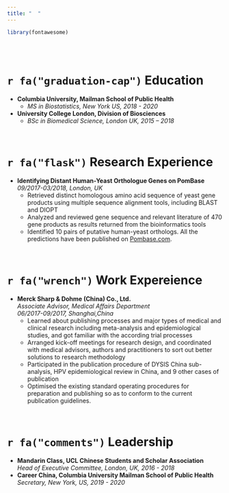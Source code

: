 ```yaml
---
title: "  "
---
```

```r
library(fontawesome)
```
<br> 
<br> 

# `r fa("graduation-cap")` Education
* **Columbia University, Mailman School of Public Health**\
  * *MS in Biostatistics, New York US, 2018 - 2020*
  
* **University College London, Division of Biosciences**  
  * *BSc in Biomedical Science, London UK, 2015 – 2018*  

<br> 

# `r fa("flask")` Research Experience
* **Identifying Distant Human-Yeast Orthologue Genes on PomBase**\
  *09/2017-03/2018, London, UK*\
  + Retrieved distinct homologous amino acid sequence of yeast gene products using multiple sequence alignment tools, including BLAST and DIOPT \
  + Analyzed and reviewed gene sequence and relevant literature of 470 gene products as results returned from the bioinformatics tools \
  + Identified 10 pairs of putative human-yeast orthologs. All the predictions have been published on [Pombase.com](https://www.pombase.org/). 

<br> 

# `r fa("wrench")` Work Expereience  
* **Merck Sharp & Dohme (China) Co., Ltd. **\
  *Associate Advisor, Medical Affairs Department*\
  *06/2017-09/2017, Shanghai,China* \
  + Learned about publishing processes and major types of medical and clinical research including meta-analysis and epidemiological studies, and got familiar with the according trial processes\
  + Arranged kick-off meetings for research design, and coordinated with medical advisors, authors and practitioners to sort out better solutions to research methodology \
  + Participated in the publication procedure of DYSIS China sub-analysis, HPV epidemiological review in China, and 9 other cases of publication \
  + Optimised the existing standard operating procedures for preparation and publishing so as to conform to the current publication guidelines.

<br> 

# `r fa("comments")` Leadership
* **Mandarin Class, UCL Chinese Students and Scholar Association**  
  *Head of Executive Committee, London, UK, 2016 - 2018*  
* **Career China, Columbia University Mailman School of Public Health**  
  *Secretary, New York, US, 2019 - 2020*  


